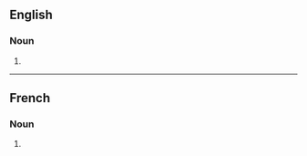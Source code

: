 {{also|Gourmets}}

==English==

===Noun===
{{head|en|noun form}}

# {{plural of|en|gourmet}}

----

==French==

===Noun===
{{head|fr|noun plural form|g=m}}

# {{plural of|fr|gourmet}}